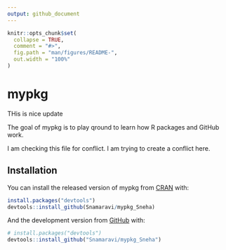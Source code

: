 ```yaml
---
output: github_document
---
```


<!-- README.md is generated from README.Rmd. Please edit that file -->

```r
knitr::opts_chunk$set(
  collapse = TRUE,
  comment = "#>",
  fig.path = "man/figures/README-",
  out.width = "100%"
)
```

# mypkg
THis is nice update

<!-- badges: start -->
<!-- badges: end -->

The goal of mypkg is to play qround to learn how R packages and GitHub work.


I am checking this file for conflict.
I am trying to create a conflict here.


## Installation

You can install the released version of mypkg from [CRAN](https://CRAN.R-project.org) with: 

``` r
install.packages("devtools")
devtools::install_github(Snamaravi/mypkg_Sneha)
```

And the development version from [GitHub](https://github.com/) with:

``` r
# install.packages("devtools")
devtools::install_github("Snamaravi/mypkg_Sneha")
```
